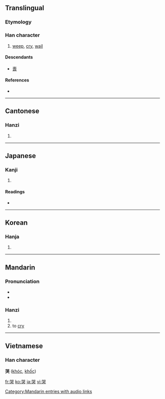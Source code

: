 ==Translingual==

===Etymology===
{{Han compound|吅|犬|c1=s|c2=p|t2=獄|ls=psc}}

===Han character===
{{Han char|rn=30|rad=口|as=07|sn=10|four=6643<sub>0</sub>|canj=口口戈大 (RRIK)}}

# [[weep]], [[cry]], [[wail]]

====Descendants====
* [[喪]]

====References====
* {{Han ref|kx=0190.250|dkj=03658|dj=0410.060|hdz=10629.020|uh=54ED|ud=21741|bh=ADFA|bd=44538}}

----

==Cantonese==

===Hanzi===
{{yue-hanzi|jyut=|y=huk1}}

# {{defn|Cantonese}}

----

==Japanese==

===Kanji===
{{ja-kanji|grade=|rs=口07}}

# {{defn|Japanese}}

====Readings====
* {{ja-readings|on=[[こく]] (koku)|kun=[[なく]] (naku)}}

----

==Korean==

===Hanja===
{{ko-hanja|hangeul=곡|rv=gok|mr=kok}}

# {{defn|Korean}}

----

==Mandarin==

===Pronunciation===
* {{IPA|/ku˥/}}
* {{audio|zh-kū.ogg|audio}}

===Hanzi===
{{cmn-hanzi|pin=[[kū]] ([[ku1]])|wg=k'u<sup>1</sup>}}

# {{defn|Mandarin}}
# to [[cry]]

[[Category:Mandarin entries with audio links]]

----

==Vietnamese==
===Han character===
'''哭''' ([[khóc]], [[khốc]])

[[fr:哭]]
[[ko:哭]]
[[ja:哭]]
[[vi:哭]]
